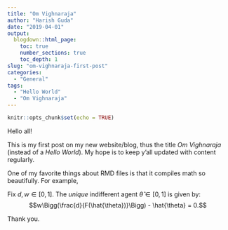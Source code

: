 ```yaml
---
title: "Om Vighnaraja"
author: "Harish Guda"
date: "2019-04-01"
output:
  blogdown::html_page:
    toc: true
    number_sections: true
    toc_depth: 1
slug: "om-vighnaraja-first-post"
categories: 
  - "General"
tags: 
  - "Hello World"
  - "Om Vighnaraja"
---
```


```r
knitr::opts_chunk$set(echo = TRUE)
```

Hello all!

This is my first post on my new website/blog, thus the title *Om Vighnaraja* (instead of a *Hello World*). My hope is to keep y'all updated with content regularly. 

One of my favorite things about RMD files is that it compiles math so beautifully. For example, 

Fix $d, w \in [0, 1]$. The *unique* indifferent agent $\hat{\theta} \in [0, 1]$ is given by:
$$w\Bigg(\frac{d}{F(\hat{\theta})}\Bigg) - \hat{\theta} = 0.$$

Thank you. 
